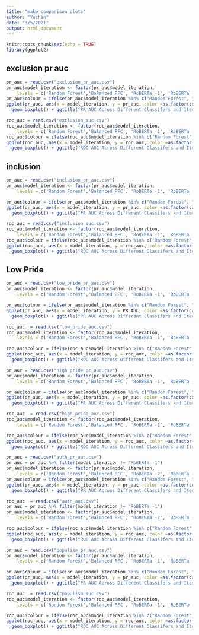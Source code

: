 ```yaml
---
title: "make comparison plots"
author: "Yuchen"
date: "3/5/2021"
output: html_document
---
```


```r
knitr::opts_chunk$set(echo = TRUE)
library(ggplot2)
```

## exclusion pr auc

```r
pr_auc = read.csv("exclusion_pr_auc.csv")
pr_auc$model_iteration <- factor(pr_auc$model_iteration,
    levels = c('Random Forest','Balanced RFC', 'RoBERTa -1', 'RoBERTa -2','RoBERTa -3'),ordered = TRUE)
pr_auc$colour = ifelse(pr_auc$model_iteration %in% c("Random Forest", "Balanced RFC"), 1, 0)
ggplot(pr_auc, aes(x = model_iteration, y = pr_auc, color =as.factor(colour))) + 
  geom_boxplot() + ggtitle("PR AUC Across Different Classifers and Iterations, for Exclusion Dimension") + scale_color_manual(values = c("#52854C", "#D16103"))  + theme(legend.position = "none") 

```

```r
roc_auc = read.csv("exclusion_auc.csv")
roc_auc$model_iteration <- factor(roc_auc$model_iteration,
    levels = c('Random Forest','Balanced RFC', 'RoBERTa -1', 'RoBERTa -2','RoBERTa -3'),ordered = TRUE)
roc_auc$colour = ifelse(roc_auc$model_iteration %in% c("Random Forest", "Balanced RFC"), 1, 0)
ggplot(roc_auc, aes(x = model_iteration, y = roc_auc, color =as.factor(colour))) + 
  geom_boxplot() + ggtitle("ROC AUC Across Different Classifers and Iterations, for Exclusion Dimension") + scale_color_manual(values = c("#52854C", "#D16103"))  + theme(legend.position = "none") 


```


## inclusion
```r
pr_auc = read.csv("inclusion_pr_auc.csv")
pr_auc$model_iteration <- factor(pr_auc$model_iteration,
    levels = c('Random Forest','Balanced RFC', 'RoBERTa -1', 'RoBERTa -2','RoBERTa -3'),ordered = TRUE)

pr_auc$colour = ifelse(pr_auc$model_iteration %in% c("Random Forest", "Balanced RFC"), 1, 0)
ggplot(pr_auc, aes(x = model_iteration, y = pr_auc, color =as.factor(colour))) + 
  geom_boxplot() + ggtitle("PR AUC Across Different Classifers and Iterations, for Inclusion Dimension") + scale_color_manual(values = c("#52854C", "#D16103"))  + theme(legend.position = "none")


```

```r
roc_auc = read.csv("inclusion_auc.csv")
roc_auc$model_iteration <- factor(roc_auc$model_iteration,
    levels = c('Random Forest','Balanced RFC', 'RoBERTa -1', 'RoBERTa -2','RoBERTa -3'),ordered = TRUE)
roc_auc$colour = ifelse(roc_auc$model_iteration %in% c("Random Forest", "Balanced RFC"), 1, 0)
ggplot(roc_auc, aes(x = model_iteration, y = roc_auc, color =as.factor(colour))) + 
  geom_boxplot() + ggtitle("ROC AUC Across Different Classifers and Iterations, for Inclusion Dimension") + scale_color_manual(values = c("#52854C", "#D16103"))  + theme(legend.position = "none") 

```

## Low Pride
```r
pr_auc = read.csv("low_pride_pr_auc.csv")
pr_auc$model_iteration <- factor(pr_auc$model_iteration,
    levels = c('Random Forest','Balanced RFC', 'RoBERTa -1', 'RoBERTa -2','RoBERTa -3'),ordered = TRUE)

pr_auc$colour = ifelse(pr_auc$model_iteration %in% c("Random Forest", "Balanced RFC"), 1, 0)
ggplot(pr_auc, aes(x = model_iteration, y = PR_AUC, color =as.factor(colour))) + 
  geom_boxplot() + ggtitle("PR AUC Across Different Classifers and Iterations, for Low Pride Dimension") + scale_color_manual(values = c("#52854C", "#D16103"))  + theme(legend.position = "none")

```

```r
roc_auc  = read.csv("low_pride_auc.csv")
roc_auc$model_iteration <- factor(roc_auc$model_iteration,
    levels = c('Random Forest','Balanced RFC', 'RoBERTa -1', 'RoBERTa -2','RoBERTa -3'),ordered = TRUE)

roc_auc$colour = ifelse(roc_auc$model_iteration %in% c("Random Forest", "Balanced RFC"), 1, 0)
ggplot(roc_auc, aes(x = model_iteration, y = roc_auc, color =as.factor(colour))) + 
  geom_boxplot() + ggtitle("ROC AUC Across Different Classifers and Iterations, for Low Pride Dimension") + scale_color_manual(values = c("#52854C", "#D16103"))  + theme(legend.position = "none")
```
```r
pr_auc = read.csv("high_pride_pr_auc.csv")
pr_auc$model_iteration <- factor(pr_auc$model_iteration,
    levels = c('Random Forest','Balanced RFC', 'RoBERTa -1', 'RoBERTa -2','RoBERTa -3'),ordered = TRUE)

pr_auc$colour = ifelse(pr_auc$model_iteration %in% c("Random Forest", "Balanced RFC"), 1, 0)
ggplot(pr_auc, aes(x = model_iteration, y = pr_auc, color =as.factor(colour))) + 
  geom_boxplot() + ggtitle("PR AUC Across Different Classifers and Iterations, for High Pride Dimension") + scale_color_manual(values = c("#52854C", "#D16103"))  + theme(legend.position = "none")

```
```r
roc_auc  = read.csv("high_pride_auc.csv")
roc_auc$model_iteration <- factor(roc_auc$model_iteration,
    levels = c('Random Forest','Balanced RFC', 'RoBERTa -1', 'RoBERTa -2','RoBERTa -3'),ordered = TRUE)

roc_auc$colour = ifelse(roc_auc$model_iteration %in% c("Random Forest", "Balanced RFC"), 1, 0)
ggplot(roc_auc, aes(x = model_iteration, y = roc_auc, color =as.factor(colour))) + 
  geom_boxplot() + ggtitle("ROC AUC Across Different Classifers and Iterations, for High Pride Dimension") + scale_color_manual(values = c("#52854C", "#D16103"))  + theme(legend.position = "none")
```

```r
pr_auc = read.csv("auth_pr_auc.csv")
pr_auc = pr_auc %>% filter(model_iteration != "RoBERTa -1")
pr_auc$model_iteration <- factor(pr_auc$model_iteration,
    levels = c('Random Forest','Balanced RFC', 'RoBERTa -2', 'RoBERTa -3','RoBERTa -4'),ordered = TRUE)
pr_auc$colour = ifelse(pr_auc$model_iteration %in% c("Random Forest", "Balanced RFC"), 1, 0)
ggplot(pr_auc, aes(x = model_iteration, y = pr_auc, color =as.factor(colour))) + 
  geom_boxplot() + ggtitle("PR AUC Across Different Classifers and Iterations, for Authoritarian Dimension") + scale_color_manual(values = c("#52854C", "#D16103"))  + theme(legend.position = "none")

```

```r
roc_auc  = read.csv("auth_auc.csv")
pr_auc = pr_auc %>% filter(model_iteration != "RoBERTa -1")
pr_auc$model_iteration <- factor(pr_auc$model_iteration,
    levels = c('Random Forest','Balanced RFC', 'RoBERTa -2', 'RoBERTa -3','RoBERTa -4'),ordered = TRUE)

roc_auc$colour = ifelse(roc_auc$model_iteration %in% c("Random Forest", "Balanced RFC"), 1, 0)
ggplot(roc_auc, aes(x = model_iteration, y = roc_auc, color =as.factor(colour))) + 
  geom_boxplot() + ggtitle("ROC AUC Across Different Classifers and Iterations, for Authoritarian Dimension") + scale_color_manual(values = c("#52854C", "#D16103"))  + theme(legend.position = "none")
```

```r
pr_auc = read.csv("populism_pr_auc.csv")
pr_auc$model_iteration <- factor(pr_auc$model_iteration,
    levels = c('Random Forest','Balanced RFC', 'RoBERTa -1', 'RoBERTa -2','RoBERTa -3'),ordered = TRUE)

pr_auc$colour = ifelse(pr_auc$model_iteration %in% c("Random Forest", "Balanced RFC"), 1, 0)
ggplot(pr_auc, aes(x = model_iteration, y = pr_auc, color =as.factor(colour))) + 
  geom_boxplot() + ggtitle("PR AUC Across Different Classifers and Iterations, for Populism Dimension") + scale_color_manual(values = c("#52854C", "#D16103"))  + theme(legend.position = "none")

```

```r
roc_auc  = read.csv("populism_auc.csv")
roc_auc$model_iteration <- factor(roc_auc$model_iteration,
    levels = c('Random Forest','Balanced RFC', 'RoBERTa -1', 'RoBERTa -2','RoBERTa -3'),ordered = TRUE)

roc_auc$colour = ifelse(roc_auc$model_iteration %in% c("Random Forest", "Balanced RFC"), 1, 0)
ggplot(roc_auc, aes(x = model_iteration, y = roc_auc, color =as.factor(colour))) + 
  geom_boxplot() + ggtitle("ROC AUC Across Different Classifers and Iterations, for Populism Dimension") + scale_color_manual(values = c("#52854C", "#D16103"))  + theme(legend.position = "none")
```

